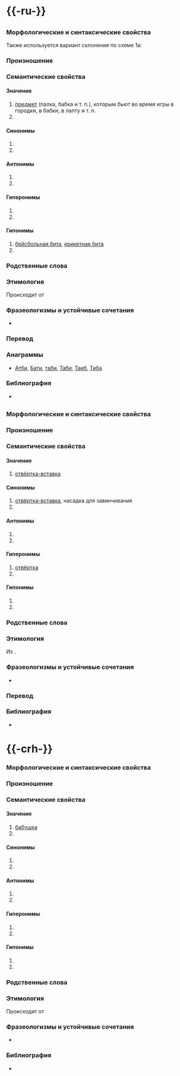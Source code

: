 {{Cf|Бита}}
{{wikipedia}}
= {{-ru-}} =
{{Омонимы|ru|4}}

== {{з|(существительное I)}} ==

=== Морфологические и синтаксические свойства ===
{{сущ ru f ina 1b
|основа=бит
|основа1=бит
|слоги={{по-слогам|би|та́}} и {{по-слогам|би́|та}}
}}
{{clear}} Также используется вариант склонения по схеме 1a:
{{сущ-ru|би́та|ж 1a|hide-text=1}}

{{морфо-ru|би|-т|+а|и=т}}

=== Произношение ===
{{transcription-ru|бита́|}}
{{transcription-ru|би́та|}}

=== Семантические свойства ===
{{илл|Wiffle bat and ball.jpg|Бейсбольная бита и мячик}}

==== Значение ====
# [[предмет]] (палка, бабка и т. п.), которым бьют во время игры в городки, в бабки, в лапту и т. п. {{пример|}}
# 

==== Синонимы ====
# 
# 

==== Антонимы ====
# 
# 

==== Гиперонимы ====
# 
# 

==== Гипонимы ====
# [[бейсбольная бита]], [[крикетная бита]]
# 

=== Родственные слова ===
{{родств-блок
|умласк=битка
|уничиж=
|увелич=
|имена-собственные=
|существительные=
|прилагательные=
|числительные=
|местоимения=
|глаголы=
|наречия=
|предикативы=
|предлоги=
}}

=== Этимология ===
Происходит от {{этимология:|да}}

=== Фразеологизмы и устойчивые сочетания ===
* 

=== Перевод ===
{{перев-блок
|ain=<!-- Айнский (лат) -->
|sq=<!-- Албанский-->
|en=[[bat]]
|ast=<!-- Астурийский -->
|af=<!-- Африкаанс -->
|hy=<!-- Армянский -->
|ba=<!-- Башкирский -->
|be=<!-- Белорусский -->
|bg=<!-- Болгарский -->
|bs=<!-- Боснийский -->
|br=<!-- Бретонский -->
|hu=<!-- Венгерский -->
|vi=<!-- Вьетнамский -->
|vro=<!-- Выруский -->
|gl=<!-- Галисийский -->
|el=<!-- Греческий -->
|ka=<!-- Грузинский -->
|da=<!-- Датский -->
|io=<!-- Идо -->
|ia=<!-- Интерлингва -->
|is=<!-- Исландский -->
|es=<!-- Испанский -->
|it=<!-- Итальянский -->
|kk=<!-- Казахский -->
|krl=<!-- Карельский -->
|ca=<!-- Каталанский -->
|ky=<!-- Киргизский -->
|zh-tw=<!-- Китайский (традиц.) -->
|zh-cn=<!-- Китайский (упрощ.) -->
|ko=<!-- Корейский -->
|co=<!-- Корсиканский -->
|la=<!-- Латинский -->
|lv=<!-- Латышский -->
|lt=<!-- Литовский -->
|mdf=<!-- Мокшанский -->
|mn=<!-- Монгольский -->
|gv=<!-- Мэнский -->
|nah=<!-- Науатль -->
|de=<!-- Немецкий -->
|no=<!-- Норвежский -->
|nl=<!-- Нидерландский -->
|pl=<!-- Польский -->
|pt=<!-- Португальский -->
|sr=<!-- Сербский (кир) -->
|sr-l=<!-- Сербский (лат) -->
|sk=<!-- Словацкий -->
|sl=<!-- Словенский -->
|chu=<!-- Старославянский -->
|tt=<!-- Татарский -->
|art=<!-- Токипона -->
|kim=<!-- Тофаларский -->
|tr=<!-- Турецкий -->
|tk=<!-- Туркменский -->
|uz=<!-- Узбекский -->
|uk=<!-- Украинский -->
|fo=<!-- Фарерский -->
|fi=<!-- Финский -->
|fr=<!-- Французский -->
|hr=<!-- Хорватский -->
|cs=<!-- Чешский -->
|sv={{t|sv|bollträ|n}}, {{t|sv|slagträ|n}}
|eo=<!--Эсперанто-->
|et=<!--Эстонский-->
|ja=<!--Японский-->
|ppol=<!-- Протополинезийский -->
|slovio-c=<!-- Словио (кир) -->
|slovio-l=<!-- Словио (лат) -->
}}

=== Анаграммы ===
* [[Атби]], [[Бати]], [[таби]], [[Таби]], [[Таиб]], [[Тиба]]

=== Библиография ===
* 

<!-- Служебное: -->
{{improve|ru|пример|синонимы|гиперонимы|этимология}}
{{Категория|язык=ru|||}}

== {{з|(существительное II)}} ==

=== Морфологические и синтаксические свойства ===
{{сущ ru f ina
|основа=бит
|основа1=би́т
|слоги={{по-слогам|би́|та}}
}}

=== Произношение ===
{{transcription-ru|би́та}}

=== Семантические свойства ===
{{илл|size=240px|Двухсторонняя отвёртка-вставка.jpg}}

==== Значение ====
# {{разг.|ru}} [[отвёртка-вставка]] {{пример|{{выдел|Биты}} для шуруповёрта бывают разной длины.}}

==== Синонимы ====
# [[отвёртка-вставка]], насадка для завинчивания
# 

==== Антонимы ====
# 
# 

==== Гиперонимы ====
# [[отвёртка]]
# 

==== Гипонимы ====
# 
# 

=== Родственные слова ===
{{родств-блок
|умласк=битка
|уничиж=
|увелич=
|имена-собственные=
|существительные=
|прилагательные=
|числительные=
|местоимения=
|глаголы=
|наречия=
|предикативы=
|предлоги=
}}

=== Этимология ===
Из {{сэ|en|(screwdriver) bit|с=bit|и=ru}}.

=== Фразеологизмы и устойчивые сочетания ===
* 

=== Перевод ===
{{перев-блок
|ain=<!-- Айнский (лат) -->
|sq=<!-- Албанский-->
|en=
|ast=<!-- Астурийский -->
|af=<!-- Африкаанс -->
|hy=<!-- Армянский -->
|ba=<!-- Башкирский -->
|be=<!-- Белорусский -->
|bg=<!-- Болгарский -->
|bs=<!-- Боснийский -->
|br=<!-- Бретонский -->
|hu=<!-- Венгерский -->
|vi=<!-- Вьетнамский -->
|vro=<!-- Выруский -->
|gl=<!-- Галисийский -->
|el=<!-- Греческий -->
|ka=<!-- Грузинский -->
|da=<!-- Датский -->
|io=<!-- Идо -->
|ia=<!-- Интерлингва -->
|is=<!-- Исландский -->
|es=<!-- Испанский -->
|it=<!-- Итальянский -->
|kk=<!-- Казахский -->
|krl=<!-- Карельский -->
|ca=<!-- Каталанский -->
|ky=<!-- Киргизский -->
|zh-tw=<!-- Китайский (традиц.) -->
|zh-cn=<!-- Китайский (упрощ.) -->
|ko=<!-- Корейский -->
|co=<!-- Корсиканский -->
|la=<!-- Латинский -->
|lv=<!-- Латышский -->
|lt=<!-- Литовский -->
|mdf=<!-- Мокшанский -->
|mn=<!-- Монгольский -->
|gv=<!-- Мэнский -->
|nah=<!-- Науатль -->
|de=<!-- Немецкий -->
|no=<!-- Норвежский -->
|nl=<!-- Нидерландский -->
|pl=<!-- Польский -->
|pt=<!-- Португальский -->
|sr=<!-- Сербский (кир) -->
|sr-l=<!-- Сербский (лат) -->
|sk=<!-- Словацкий -->
|sl=<!-- Словенский -->
|chu=<!-- Старославянский -->
|tt=<!-- Татарский -->
|art=<!-- Токипона -->
|kim=<!-- Тофаларский -->
|tr=<!-- Турецкий -->
|tk=<!-- Туркменский -->
|uz=<!-- Узбекский -->
|uk=<!-- Украинский -->
|fo=<!-- Фарерский -->
|fi=<!-- Финский -->
|fr=<!-- Французский -->
|hr=<!-- Хорватский -->
|cs=<!-- Чешский -->
|sv=
|eo=<!--Эсперанто-->
|et=<!--Эстонский-->
|ja=<!--Японский-->
|ppol=<!-- Протополинезийский -->
|slovio-c=<!-- Словио (кир) -->
|slovio-l=<!-- Словио (лат) -->
}}

=== Библиография ===
* 

<!-- Служебное: -->
{{improve|ru|морфология/парадигма|морфо|семантика|перевод}}
{{Категория|язык=ru|||}}

== {{з|(причастие)}} ==
{{Форма-прил|битый|ж|1|слоги={{по-слогам|би́|та}}}} {{пример|}}

<!-- Служебное: -->
{{improve|ru|}}
{{Категория|язык=ru|||}}

== {{з|(существительное III)}} ==
{{Форма-сущ|бит|р|ед|слоги={{по-слогам|би́|та}}}} {{пример|}}

<!-- Служебное: -->
{{improve|ru|}}
{{Категория|язык=ru|||}}
{{длина слова|4|ru}}
= {{-crh-}} =

=== Морфологические и синтаксические свойства ===
{{сущ crh
|основа=
|слоги={{по-слогам|бита}}
}}

{{морфо|прист1=|корень1=|суфф1=|оконч=|частица=}}
=== Произношение ===
{{transcription||}}

=== Семантические свойства ===

==== Значение ====
# [[бабушка]] {{пример||перевод=}}
#

==== Синонимы ====
#
#

==== Антонимы ====
#
#

==== Гиперонимы ====
#
#

==== Гипонимы ====
#
#

=== Родственные слова ===
{{родств-блок
|умласк=
|уничиж=
|увелич=
|имена-собственные=
|существительные=
|прилагательные=
|числительные=
|местоимения=
|глаголы=
|наречия=
|причастия=
|деепричастия=
}}

=== Этимология ===
Происходит от {{этимология:|crh}}

=== Фразеологизмы и устойчивые сочетания ===
*

=== Библиография ===
* 

{{unfinished|crh|s=1|p=1|e=1|m=1}}
{{Категория|язык=crh|||}}
{{длина слова|4|lang=crh}}

